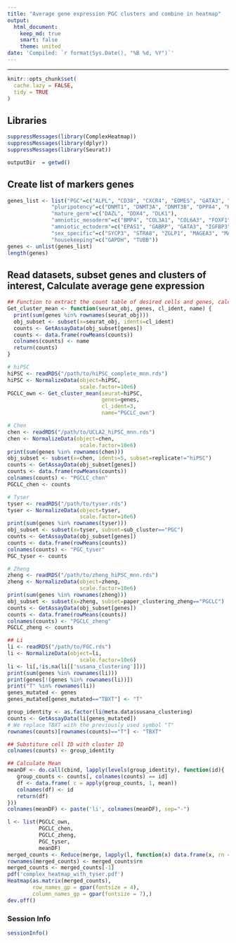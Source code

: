 ```yaml
---
title: "Average gene expression PGC clusters and combine in heatmap"
output:
  html_document:
    keep_md: true
    smart: false
    theme: united
date: 'Compiled: `r format(Sys.Date(), "%B %d, %Y")`'
---
```

***

```r
knitr::opts_chunk$set(
  cache.lazy = FALSE,
  tidy = TRUE
)
```

## Libraries
```r
suppressMessages(library(ComplexHeatmap))
suppressMessages(library(dplyr))
suppressMessages(library(Seurat))

outputDir  = getwd()
```

## Create list of markers genes
```r
genes_list <- list("PGC"=c("ALPL", "CD38", "CXCR4", "EOMES", "GATA3", "KIT", "NANOS3", "PDPN", "PRDM1", "SALL4", "SFRP2", "SOX17", "TBXT", "TCL1A", "TFAP2C", "DMRT1", "DPPA3", "ITGA6"),
              "pluripotency"=c("DNMT1", "DNMT3A", "DNMT3B", "DPPA4", "KLF4", "LIN28A", "NANOG", "POU5F1", "SOX2", "UHRF1"),
              "mature_germ"=c("DAZL", "DDX4", "DLK1"),
              "amniotic_mesoderm"=c("BMP4", "COL3A1", "COL6A3", "FOXF1", "GATA6", "PDGFRA", "RSPO2", "SNAI2"),
              "amniotic_ectoderm"=c("EPAS1", "GABRP", "GATA3", "IGFBP3", "IGFBP7", "ISL1", "KRT7", "TFAP2A", "VTCN1", "WNT6"),
              "sex_specific"=c("SYCP3", "STRA8", "ZGLP1", "MAGEA3", "MAGEB2", "PAGE5", "VCX3A"),
              "housekeeping"=c("GAPDH", "TUBB"))
genes <- unlist(genes_list)
length(genes)
```


## Read datasets, subset genes and clusters of interest, Calculate average gene expression 
```r
## Function to extract the count table of desired cells and genes, calculate mean gene values and save as a DF
Get_cluster_mean <- function(seurat_obj, genes, cl_ident, name) {
  print(sum(genes %in% rownames(seurat_obj)))
  obj_subset <- subset(x=seurat_obj, idents=cl_ident)
  counts <- GetAssayData(obj_subset[genes])
  counts <- data.frame(rowMeans(counts))
  colnames(counts) <- name
  return(counts)
}

# hiPSC
hiPSC <- readRDS("/path/to/hiPSC_complete_mnn.rds")
hiPSC <- NormalizeData(object=hiPSC, 
                       scale.factor=10e6)
PGCLC_own <- Get_cluster_mean(seurat=hiPSC,
                              genes=genes,
                              cl_ident=3,
                              name="PGCLC_own")

# Chen
chen <- readRDS("/path/to/UCLA2_hiPSC_mnn.rds")
chen <- NormalizeData(object=chen, 
                       scale.factor=10e6)
print(sum(genes %in% rownames(chen)))
obj_subset <- subset(x=chen, idents=5, subset=replicate!="hiPSC")
counts <- GetAssayData(obj_subset[genes])
counts <- data.frame(rowMeans(counts))
colnames(counts) <- "PGCLC_chen"
PGCLC_chen <- counts

# Tyser
tyser <- readRDS("/path/to/tyser.rds")
tyser <- NormalizeData(object=tyser, 
                       scale.factor=10e6)
print(sum(genes %in% rownames(tyser)))
obj_subset <- subset(x=tyser, subset=sub_cluster=="PGC")
counts <- GetAssayData(obj_subset[genes])
counts <- data.frame(rowMeans(counts))
colnames(counts) <- "PGC_tyser"
PGC_tyser <- counts

# Zheng 
zheng <- readRDS("/path/to/zheng_hiPSC_mnn.rds")
zheng <- NormalizeData(object=zheng, 
                       scale.factor=10e6)
print(sum(genes %in% rownames(zheng)))
obj_subset <- subset(x=zheng, subset=paper_clustering_zheng=="PGCLC")
counts <- GetAssayData(obj_subset[genes])
counts <- data.frame(rowMeans(counts))
colnames(counts) <- "PGCLC_zheng"
PGCLC_zheng <- counts

## Li 
li <- readRDS("/path/to/FGC.rds")
li <- NormalizeData(object=li, 
                       scale.factor=10e6)
li <- li[,!is.na(li[['susana_clustering']])]
print(sum(genes %in% rownames(li)))
print(genes[!(genes %in% rownames(li))])
print("T" %in% rownames(li))
genes_mutated <- genes
genes_mutated[genes_mutated=="TBXT"] <- "T"

group_identity <- as.factor(li@meta.data$susana_clustering)
counts <- GetAssayData(li[genes_mutated])
# We replace TBXT with the previously used symbol "T"
rownames(counts)[rownames(counts)=="T"] <- "TBXT"

## Substiture cell ID with cluster ID
colnames(counts) <- group_identity

## Calculate Mean
meanDF <- do.call(cbind, lapply(levels(group_identity), function(id){
   group_counts <- counts[, colnames(counts) == id]
   df <- data.frame( c = apply(group_counts, 1, mean))
   colnames(df) <- id
   return(df)
}))
colnames(meanDF) <- paste('li', colnames(meanDF), sep="-")

l <- list(PGCLC_own, 
          PGCLC_chen, 
          PGCLC_zheng, 
          PGC_tyser, 
          meanDF)
merged_counts <- Reduce(merge, lapply(l, function(x) data.frame(x, rn = row.names(x))))
rownames(merged_counts) <- merged_counts$rn
merged_counts <- merged_counts[-1]
pdf('complex_heatmap_with_tyser.pdf')
Heatmap(as.matrix(merged_counts),
        row_names_gp = gpar(fontsize = 4),
        column_names_gp = gpar(fontsize = 7),)
dev.off()
```

### Session Info
```r
sessionInfo()
```
